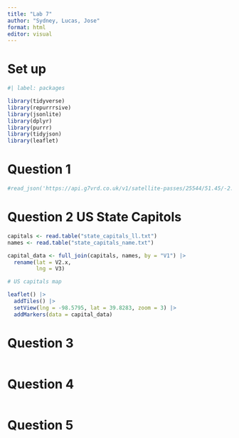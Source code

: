 ```yaml
---
title: "Lab 7"
author: "Sydney, Lucas, Jose"
format: html
editor: visual
---
```


# Set up

```r
#| label: packages

library(tidyverse)
library(repurrrsive)
library(jsonlite)
library(dplyr)
library(purrr)
library(tidyjson)
library(leaflet)
```

# Question 1

```r
#read_json('https://api.g7vrd.co.uk/v1/satellite-passes/25544/51.45/-2.5833.json?minelevation=70&hours=12')
```

# Question 2 US State Capitols

```r
capitals <- read.table("state_capitals_ll.txt")
names <- read.table("state_capitals_name.txt")

capital_data <- full_join(capitals, names, by = "V1") |>
  rename(lat = V2.x, 
         lng = V3)

# US capitals map 

leaflet() |>
  addTiles() |>
  setView(lng = -98.5795, lat = 39.8283, zoom = 3) |>
  addMarkers(data = capital_data)
```

# Question 3

```r



```

# Question 4

```r

```

# Question 5

```r

```
